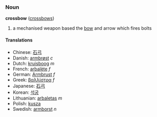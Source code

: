 ===Noun===
'''crossbow''' ([[crossbows]])

# a mechanised weapon based the [[bow]] and arrow which fires bolts

====Translations====
*Chinese: [[石弓]]
*Danish: [[armbrøst]] ''c''
*Dutch: [[kruisboog]] ''m''
*French: [[arbalète]] ''f''
*German: [[Armbrust]] ''f''
*Greek: [[βαλλίστρα]] ''f''
*Japanese: [[石弓]]
*Korean: [[석궁]]
*Lithuanian: [[arbaletas]] ''m''
*Polish: [[kusza]]
*Swedish: [[armborst]] ''n''